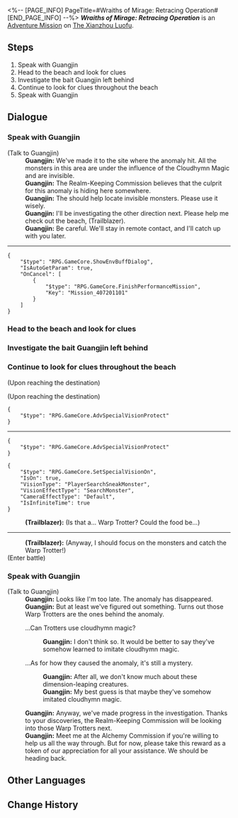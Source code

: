 <%-- [PAGE_INFO]
PageTitle=#Wraiths of Mirage: Retracing Operation#
[END_PAGE_INFO] --%>
{{Stub|Dialogue.}}
{{Mission Infobox
|id            = 4072011
|title         = 
|image         = <!--Mission Wraiths of Mirage Retracing Operation.png-->
|type          = Adventure
|event_name    = 
|chapter       = 
|requirements  = {{subst:void|<!--Unknown: {"Type":"Manual"}-->}}
|summary       = <!--official mission summary from Fate's Atlas-->
|characters    = Guangjin; Guangjin's voice; Trailblazer
|startLocation = [[The Xianzhou Luofu]] - [[Scalegorge Waterscape]]
|world         = The Xianzhou Luofu
|area          = Scalegorge Waterscape
|prev          = 
|next          = 
|rewards       = 
}}
'''''Wraiths of Mirage: Retracing Operation''''' is an [[Adventure Mission]] on [[The Xianzhou Luofu]].

==Steps==
# Speak with Guangjin
# Head to the beach and look for clues
# Investigate the bait Guangjin left behind
# Continue to look for clues throughout the beach
# Speak with Guangjin

<!--
==Gameplay Notes==

--><!--
==Trial Character==

-->
==Dialogue==
{{Stub Dialogue}}

===Speak with Guangjin{{subst:void|<!--407201101-->}}===
{{Mission Description|type=adventure|location=Scalegorge Waterscape|The Realm-Keeping Commission received reports that anomalies resembling cloudhymn magic have been spotted in the Alchemy Commission delve, and that invisible monsters were encountered within this phenomenon.<br />Based on the patterns of anomalies, Guangjin has prepared bait on the beach in hopes of uncovering the true source behind the phenomenon.}}
{{Dialogue Start}}

;(Talk to Guangjin)
:'''Guangjin:''' We've made it to the site where the anomaly hit. All the monsters in this area are under the influence of the Cloudhymn Magic and are invisible.
:'''Guangjin:''' The Realm-Keeping Commission believes that the culprit for this anomaly is hiding here somewhere.
:'''Guangjin:''' The {{Color|keyword|nobold=1|Reverberation Generator}} should help locate invisible monsters. Please use it wisely.
:'''Guangjin:''' I'll be investigating the other direction next. Please help me check out the beach, (Trailblazer).
:'''Guangjin:''' Be careful. We'll stay in remote contact, and I'll catch up with you later.
----
<pre>{
	"$type": "RPG.GameCore.ShowEnvBuffDialog",
	"IsAutoGetParam": true,
	"OnCancel": [
		{
			"$type": "RPG.GameCore.FinishPerformanceMission",
			"Key": "Mission_407201101"
		}
	]
}</pre>
{{Dialogue End}}

===Head to the beach and look for clues{{subst:void|<!--407201102-->}}===
{{Dialogue Start}}

{{Dialogue End}}

===Investigate the bait Guangjin left behind{{subst:void|<!--407201104-->}}===
{{Dialogue Start}}
{{Dialogue End}}

===Continue to look for clues throughout the beach{{subst:void|<!--407201105-->}}===
{{Dialogue Start}}

;(Upon reaching the destination)

;(Upon reaching the destination)
<pre>{
	"$type": "RPG.GameCore.AdvSpecialVisionProtect"
}</pre>
----
<pre>{
	"$type": "RPG.GameCore.AdvSpecialVisionProtect"
}</pre>
<pre>{
	"$type": "RPG.GameCore.SetSpecialVisionOn",
	"IsOn": true,
	"VisionType": "PlayerSearchSneakMonster",
	"VisionEffectType": "SearchMonster",
	"CameraEffectType": "Default",
	"IsInfiniteTime": true
}</pre>
:'''(Trailblazer):''' (Is that a... Warp Trotter? Could the food be...)
----
:'''(Trailblazer):''' (Anyway, I should focus on the monsters and catch the Warp Trotter!)
;(Enter battle)
:{{Enemy List|Mara-Struck Soldier*1; Abundance Sprite: Malefic Ape*1/-20% HP; Disciples of Sanctus Medicus: Ballistarius*1}}
{{Dialogue End}}

===Speak with Guangjin{{subst:void|<!--407201110-->}}===
{{Dialogue Start}}

;(Talk to Guangjin)
:'''Guangjin:''' Looks like I'm too late. The anomaly has disappeared.
:'''Guangjin:''' But at least we've figured out something. Turns out those Warp Trotters are the ones behind the anomaly.
:{{DIcon|Arrow}} ...Can Trotters use cloudhymn magic?
::'''Guangjin:''' I don't think so. It would be better to say they've somehow learned to imitate cloudhymn magic.
:{{DIcon|Arrow}} ...As for how they caused the anomaly, it's still a mystery.
::'''Guangjin:''' After all, we don't know much about these dimension-leaping creatures.
::'''Guangjin:''' My best guess is that maybe they've somehow imitated cloudhymn magic.
:'''Guangjin:''' Anyway, we've made progress in the investigation. Thanks to your discoveries, the Realm-Keeping Commission will be looking into those Warp Trotters next.
:'''Guangjin:''' Meet me at the Alchemy Commission if you're willing to help us all the way through. But for now, please take this reward as a token of our appreciation for all your assistance. We should be heading back.
{{Dialogue End}}

==Other Languages==
{{Other Languages
|en   = Wraiths of Mirage: Retracing Operation
|zhs  = 蜃楼遁影•溯源行动
|zht  = 蜃樓遁影•溯源行動
|ja   = 蜃気楼の隠影・遡源行動
|ko   = 사라진 신기루•근원 추적 작전
|es   = Espectros del espejismo: misión de trazabilidad
|fr   = Spectres de mirage&nbsp;: Opération Reconstitution
|ru   = Призраки миража: Первоисточник
|th   = ภูตแห่งมายา: ปฏิบัติการแกะรอย
|vi   = Ảo Ảnh Hiện Hữu - Tìm Tận Gốc Rễ
|de   = Geister des Phantoms: Ursprung
|id   = Roh Fatamorgana: Operasi Pelacakan
|pt   = Espectros da Miragem: Operação de Remontagem
}}

==Change History==
{{Change History|1.3}}
